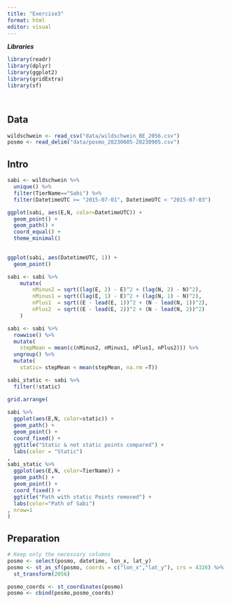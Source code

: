 ```yaml
---
title: "Exercise3"
format: html
editor: visual
---
```


***Libraries***

```r
library(readr)
library(dplyr)
library(ggplot2)
library(gridExtra)
library(sf)




```

## Data

```r
wildschwein <- read_csv("data/wildschwein_BE_2056.csv")
posmo <- read_delim("data/posmo_20230605-20230905.csv")

```

## Intro

```r
sabi <- wildschwein %>% 
  unique() %>%
  filter(TierName=="Sabi") %>%
  filter(DatetimeUTC >= "2015-07-01", DatetimeUTC < "2015-07-03") 
```

```r
ggplot(sabi, aes(E,N, color=DatetimeUTC)) +
  geom_point() +
  geom_path() +
  coord_equal() +
  theme_minimal()
  
```

```r
ggplot(sabi, aes(DatetimeUTC, 1)) +
  geom_point()
```

```r

sabi <- sabi %>%
    mutate(
        nMinus2 = sqrt((lag(E, 2) - E)^2 + (lag(N, 2) - N)^2), 
        nMinus1 = sqrt((lag(E, 1) - E)^2 + (lag(N, 1) - N)^2), 
        nPlus1  = sqrt((E - lead(E, 1))^2 + (N - lead(N, 1))^2), 
        nPlus2  = sqrt((E - lead(E, 2))^2 + (N - lead(N, 2))^2)
    )

sabi <- sabi %>%
  rowwise() %>%
  mutate(
    stepMean = mean(c(nMinus2, nMinus1, nPlus1, nPlus2))) %>%
  ungroup() %>%
  mutate(
    static= stepMean < mean(stepMean, na.rm =T))

sabi_static <- sabi %>%
  filter(!static)
```

```r
grid.arrange(
  
sabi %>%
  ggplot(aes(E,N, color=static)) +
  geom_path() +
  geom_point() +
  coord_fixed() +
  ggtitle("Static & not static points compared") +
  labs(color = "Static") 
,
sabi_static %>%
  ggplot(aes(E,N, color=TierName)) +
  geom_path() +
  geom_point() +
  coord_fixed() +
  ggtitle("Path with static Points removed") +
  labs(color="Path of Sabi")
, nrow=1
)

```

## Preparation

```r
# Keep only the necessary columns
posmo <- select(posmo, datetime, lon_x, lat_y)
posmo <- st_as_sf(posmo, coords = c("lon_x","lat_y"), crs = 4326) %>%
  st_transform(2056)

posmo_coords <- st_coordinates(posmo)
posmo <- cbind(posmo,posmo_coords)
```
